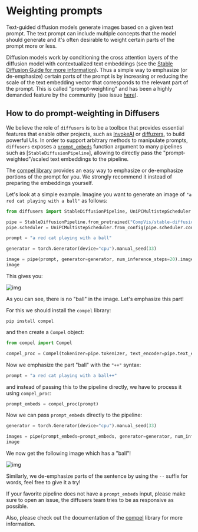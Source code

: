 <!--Copyright 2023 The HuggingFace Team. All rights reserved.

Licensed under the Apache License, Version 2.0 (the "License"); you may not use this file except in compliance with
the License. You may obtain a copy of the License at

http://www.apache.org/licenses/LICENSE-2.0

Unless required by applicable law or agreed to in writing, software distributed under the License is distributed on
an "AS IS" BASIS, WITHOUT WARRANTIES OR CONDITIONS OF ANY KIND, either express or implied. See the License for the
specific language governing permissions and limitations under the License.
-->

# Weighting prompts

Text-guided diffusion models generate images based on a given text prompt. The text prompt
can include multiple concepts that the model should generate and it's often desirable to weight
certain parts of the prompt more or less. 

Diffusion models work by conditioning the cross attention layers of the diffusion model with contextualized text embeddings (see the [Stable Diffusion Guide for more information](../stable-diffusion)).
Thus a simple way to emphasize (or de-emphasize) certain parts of the prompt is by increasing or reducing the scale of the text embedding vector that corresponds to the relevant part of the prompt.
This is called "prompt-weighting" and has been a highly demanded feature by the community (see issue [here](https://github.com/huggingface/diffusers/issues/2431)).

## How to do prompt-weighting in Diffusers

We believe the role of `diffusers` is to be a toolbox that provides essential features that enable other projects, such as [InvokeAI](https://github.com/invoke-ai/InvokeAI) or [diffuzers](https://github.com/abhishekkrthakur/diffuzers), to build powerful UIs. In order to support arbitrary methods to manipulate prompts, `diffusers` exposes a [`prompt_embeds`](https://huggingface.co/docs/diffusers/v0.14.0/en/api/pipelines/stable_diffusion/text2img#diffusers.StableDiffusionPipeline.__call__.prompt_embeds) function argument to many pipelines such as [`StableDiffusionPipeline`], allowing to directly pass the "prompt-weighted"/scaled text embeddings to the pipeline.

The [compel library](https://github.com/damian0815/compel) provides an easy way to emphasize or de-emphasize portions of the prompt for you. We strongly recommend it instead of preparing the embeddings yourself.

Let's look at a simple example. Imagine you want to generate an image of `"a red cat playing with a ball"` as 
follows:

```py
from diffusers import StableDiffusionPipeline, UniPCMultistepScheduler

pipe = StableDiffusionPipeline.from_pretrained("CompVis/stable-diffusion-v1-4")
pipe.scheduler = UniPCMultistepScheduler.from_config(pipe.scheduler.config)

prompt = "a red cat playing with a ball"

generator = torch.Generator(device="cpu").manual_seed(33)

image = pipe(prompt, generator=generator, num_inference_steps=20).images[0]
image
```

This gives you:

![img](https://huggingface.co/datasets/hf-internal-testing/diffusers-images/resolve/main/compel/forest_0.png)

As you can see, there is no "ball" in the image. Let's emphasize this part!

For this we should install the `compel` library:

```
pip install compel
```

and then create a `Compel` object:

```py
from compel import Compel

compel_proc = Compel(tokenizer=pipe.tokenizer, text_encoder=pipe.text_encoder)
```

Now we emphasize the part "ball" with the `"++"` syntax:

```py
prompt = "a red cat playing with a ball++"
```

and instead of passing this to the pipeline directly, we have to process it using `compel_proc`:

```py
prompt_embeds = compel_proc(prompt)
```

Now we can pass `prompt_embeds` directly to the pipeline:

```py
generator = torch.Generator(device="cpu").manual_seed(33)

images = pipe(prompt_embeds=prompt_embeds, generator=generator, num_inference_steps=20).images[0]
image
```

We now get the following image which has a "ball"!

![img](https://huggingface.co/datasets/hf-internal-testing/diffusers-images/resolve/main/compel/forest_1.png)

Similarly, we de-emphasize parts of the sentence by using the `--` suffix for words, feel free to give it 
a try!

If your favorite pipeline does not have a `prompt_embeds` input, please make sure to open an issue, the 
diffusers team tries to be as responsive as possible.

Also, please check out the documentation of the [compel](https://github.com/damian0815/compel) library for 
more information.
